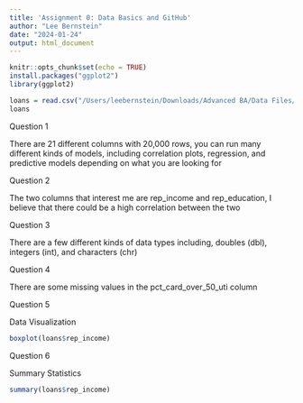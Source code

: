 ```yaml
---
title: 'Assignment 0: Data Basics and GitHub'
author: "Lee Bernstein"
date: "2024-01-24"
output: html_document
---
```


```r
knitr::opts_chunk$set(echo = TRUE)
install.packages("ggplot2")
library(ggplot2)
```

```r
loans = read.csv("/Users/leebernstein/Downloads/Advanced BA/Data Files/loan_default_data_set.csv")
loans
```

Question 1

There are 21 different columns with 20,000 rows, you can run many different kinds of models, including correlation plots, regression, and predictive models depending on what you are looking for

Question 2 

The two columns that interest me are rep_income and rep_education, I believe that there could be a high correlation between the two

Question 3

There are a few different kinds of data types including, doubles (dbl), integers (int), and characters (chr)

Question 4

There are some missing values in the pct_card_over_50_uti column

Question 5

Data Visualization

```r
boxplot(loans$rep_income)
```

Question 6

Summary Statistics
```r
summary(loans$rep_income)
```








